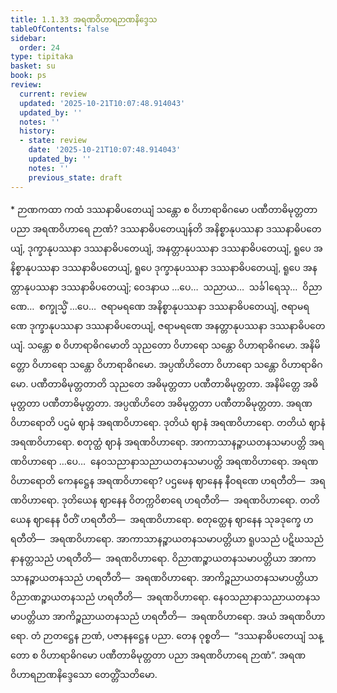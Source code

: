 ```yaml
---
title: 1.1.33 အရဏဝိဟာရဉာဏနိဒ္ဒေသ
tableOfContents: false
sidebar:
  order: 24
type: tipitaka
basket: su
book: ps
review:
  current: review
  updated: '2025-10-21T10:07:48.914043'
  updated_by: ''
  notes: ''
  history:
  - state: review
    date: '2025-10-21T10:07:48.914043'
    updated_by: ''
    notes: ''
    previous_state: draft
---
```



<DynamicBreadcrumb />


<ReviewStatus review={frontmatter.review} showDetails={true} />

<HypothesisAnnotation frontmatter={frontmatter} />

<Paragraph type="center" book="ps">
* ဉာဏကထာ
</Paragraph>


<Division number="82" book="ps" e="ch" v="26" p="93">

<Paragraph number="558" book="ps">
ကထံ ဒဿနာဓိပတေယျံ သန္တော စ ဝိဟာရာဓိဂမော ပဏီတာဓိမုတ္တတာ ပညာ အရဏဝိဟာရေ ဉာဏံ?
</Paragraph>

<Paragraph number="559" book="ps">
<Emphasis>ဒဿနာဓိပတေယျန်</Emphasis>တိ အနိစ္စာနုပဿနာ ဒဿနာဓိပတေယျံ, ဒုက္ခာနုပဿနာ ဒဿနာဓိပတေယျံ, အနတ္တာနုပဿနာ ဒဿနာဓိပတေယျံ, ရူပေ အနိစ္စာနုပဿနာ ဒဿနာဓိပတေယျံ, ရူပေ ဒုက္ခာနုပဿနာ ဒဿနာဓိပတေယျံ, ရူပေ အနတ္တာနုပဿနာ ဒဿနာဓိပတေယျံ; ဝေဒနာယ …ပေ…  သညာယ…  သင်္ခါရေသု…  ဝိညာဏေ…  စက္ခုသ္မိံ …ပေ…  ဇရာမရဏေ အနိစ္စာနုပဿနာ ဒဿနာဓိပတေယျံ, ဇရာမရဏေ ဒုက္ခာနုပဿနာ ဒဿနာဓိပတေယျံ, ဇရာမရဏေ အနတ္တာနုပဿနာ ဒဿနာဓိပတေယျံ.
</Paragraph>

<Paragraph number="560" book="ps">
<Emphasis>သန္တော စ ဝိဟာရာဓိဂမော</Emphasis>တိ သုညတော ဝိဟာရော သန္တော ဝိဟာရာဓိဂမော. အနိမိတ္တော ဝိဟာရော သန္တော ဝိဟာရာဓိဂမော. အပ္ပဏိဟိတော ဝိဟာရော သန္တော ဝိဟာရာဓိဂမော.
</Paragraph>

<Paragraph number="561" book="ps">
<Emphasis>ပဏီတာဓိမုတ္တတာ</Emphasis>တိ သုညတေ အဓိမုတ္တတာ ပဏီတာဓိမုတ္တတာ. အနိမိတ္တေ အဓိမုတ္တတာ ပဏီတာဓိမုတ္တတာ. အပ္ပဏိဟိတေ အဓိမုတ္တတာ ပဏီတာဓိမုတ္တတာ.
</Paragraph>

<Paragraph number="562" book="ps">
<Emphasis>အရဏဝိဟာရော</Emphasis>တိ ပဌမံ ဈာနံ အရဏဝိဟာရော. ဒုတိယံ ဈာနံ အရဏဝိဟာရော. တတိယံ ဈာနံ အရဏဝိဟာရော. စတုတ္ထံ ဈာနံ အရဏဝိဟာရော. အာကာသာနဉ္စာယတနသမာပတ္တိ အရဏဝိဟာရော …ပေ…  နေဝသညာနာသညာယတနသမာပတ္တိ အရဏဝိဟာရော.
</Paragraph>

<Paragraph number="563" book="ps">
<Emphasis>အရဏဝိဟာရော</Emphasis>တိ ကေနဋ္ဌေန အရဏဝိဟာရော? ပဌမေန ဈာနေန နီဝရဏေ ဟရတီတိ—  အရဏဝိဟာရော. ဒုတိယေန ဈာနေန ဝိတက္ကဝိစာရေ ဟရတီတိ—  အရဏဝိဟာရော. တတိယေန ဈာနေန ပီတိံ ဟရတီတိ—  အရဏဝိဟာရော. စတုတ္ထေန ဈာနေန သုခဒုက္ခေ ဟရတီတိ—  အရဏဝိဟာရော. အာကာသာနဉ္စာယတနသမာပတ္တိယာ ရူပသညံ ပဋိဃသညံ နာနတ္တသညံ ဟရတီတိ—  အရဏဝိဟာရော. ဝိညာဏဉ္စာယတနသမာပတ္တိယာ အာကာသာနဉ္စာယတနသညံ ဟရတီတိ—  အရဏဝိဟာရော. အာကိဉ္စညာယတနသမာပတ္တိယာ ဝိညာဏဉ္စာယတနသညံ ဟရတီတိ—  အရဏဝိဟာရော. နေဝသညာနာသညာယတနသမာပတ္တိယာ အာကိဉ္စညာယတနသညံ ဟရတီတိ—  အရဏဝိဟာရော. အယံ အရဏဝိဟာရော. တံ ဉာတဋ္ဌေန ဉာဏံ, ပဇာနနဋ္ဌေန ပညာ. တေန ဝုစ္စတိ—  “ဒဿနာဓိပတေယျံ သန္တော စ ဝိဟာရာဓိဂမော ပဏီတာဓိမုတ္တတာ ပညာ အရဏဝိဟာရေ ဉာဏံ”.

</Paragraph>
</Division>

<Paragraph number="564" type="center" book="ps">
အရဏဝိဟာရဉာဏနိဒ္ဒေသော တေတ္တိံသတိမော.
</Paragraph>